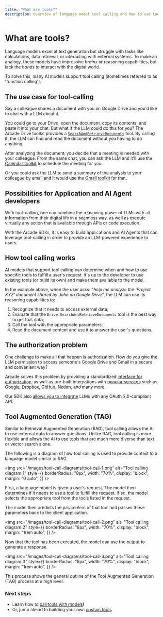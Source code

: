 ```yaml
---
title: "What are tools?"
description: Overview of language model tool calling and how to use tools with Arcade
---
```


# What are tools?

Language models excel at text generation but struggle with tasks like calculations, data retrieval, or interacting with external systems. To make an analogy, these models have impressive _brains_ or reasoning capabilities, but lack the _hands_ to interact with the digital world.

To solve this, many AI models support tool calling (sometimes referred to as 'function calling').

## The use case for tool-calling

Say a colleague shares a document with you on Google Drive and you'd like to chat with a LLM about it.

You could go to your Drive, open the document, copy its contents, and paste it into your chat. But what if the LLM could do this for you? The Arcade Drive toolkit provides a [`SearchAndRetrieveDocuments`](/toolkits/productivity/google/drive#searchandretrievedocuments) tool. By calling it, the LLM can find and read the document without you having to do anything.

After analyzing the document, you decide that a meeting is needed with your colleague. From the same chat, you can ask the LLM and it'll use the [Calendar toolkit](/toolkits/productivity/google/calendar) to schedule the meeting for you.

Or you could ask the LLM to send a summary of the analysis to your colleague by email and it would use the [Gmail toolkit](/toolkits/productivity/google/gmail) for that.

## Possibilities for Application and AI Agent developers

With tool-calling, one can combine the reasoning power of LLMs with all information from their digital life in a seamless way, as well as execute virtually any action that is available through APIs or code execution.

With the Arcade SDKs, it is easy to build applications and AI Agents that can leverage tool-calling in order to provide an LLM-powered experience to users.

## How tool calling works

AI models that support tool calling can determine when and how to use specific tools to fulfill a user's request. It's up to the developer to use existing tools (or build its own) and make them available to the model.

In the example above, when the user asks: "_help me analyze the 'Project XYZ' document shared by John on Google Drive_", the LLM can use its reasoning capabilities to:

1. Recognize that it needs to access external data;
1. Evaluate that the `Drive.SearchAndRetrieveDocuments` tool is the best way to get that data;
1. Call the tool with the appropriate parameters;
1. Read the document content and use it to answer the user's questions.

## The authorization problem

One challenge to make all that happen is authorization. How do you give the LLM permission to access someone's Google Drive and Gmail in a secure and convenient way?

Arcade solves this problem by providing a standardized [interface for authorization](/home/auth/how-arcade-helps), as well as pre-built integrations with [popular services](/home/auth-providers) such as Google, Dropbox, GitHub, Notion, and many more.

Our SDK also [allows you to integrate](/home/auth-providers/oauth2) LLMs with any OAuth 2.0-compliant API.

## Tool Augmented Generation (TAG)

Similar to Retrieval Augmented Generation (RAG), tool calling allows the AI to use external data to answer questions. Unlike RAG, tool calling is more flexible and allows the AI to use tools that are much more diverse than text or vector search alone.

The following is a diagram of how tool calling is used to provide context to a language model similar to RAG.

<img
  src="/images/tool-call-diagrams/tool-call-1.png"
  alt="Tool calling diagram 1"
  style={{
    borderRadius: "8px",
    width: "70%",
    display: "block",
    margin: "0 auto",
  }}
/>

First, a language model is given a user's request. The model then determines if it needs to use a tool to fulfill the request. If so, the model selects the appropriate tool from the tools listed in the request.

The model then predicts the parameters of that tool and passes these parameters back to the client application.

<img
  src="/images/tool-call-diagrams/tool-call-2.png"
  alt="Tool calling diagram 2"
  style={{
    borderRadius: "8px",
    width: "70%",
    display: "block",
    margin: "1rem auto",
  }}
/>

Now that the tool has been executed, the model can use the output to generate a response.

<img
  src="/images/tool-call-diagrams/tool-call-3.png"
  alt="Tool calling diagram 3"
  style={{
    borderRadius: "8px",
    width: "70%",
    display: "block",
    margin: "1rem auto",
  }}
/>

This process shows the general outline of the Tool Augmented Generation (TAG) process at a high level.

### Next steps

- Learn how to [call tools with models](call-tools-with-models)!
- Or, jump ahead to building your own [custom tools](/home/build-tools/create-a-toolkit)
